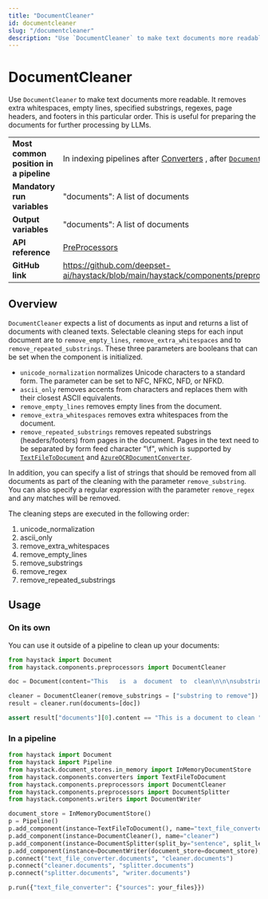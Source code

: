 ```yaml
---
title: "DocumentCleaner"
id: documentcleaner
slug: "/documentcleaner"
description: "Use `DocumentCleaner` to make text documents more readable. It removes extra whitespaces, empty lines, specified substrings, regexes, page headers, and footers in this particular order.  This is useful for preparing the documents for further processing by LLMs."
---
```


# DocumentCleaner

Use `DocumentCleaner` to make text documents more readable. It removes extra whitespaces, empty lines, specified substrings, regexes, page headers, and footers in this particular order.  This is useful for preparing the documents for further processing by LLMs.

|                                        |                                                                                                                 |
| :------------------------------------- | :-------------------------------------------------------------------------------------------------------------- |
| **Most common position in a pipeline** | In indexing pipelines after [Converters](../converters.mdx) , after [`DocumentSplitter`](/docs/documentsplitter) |
| **Mandatory run variables**            | "documents": A list of documents                                                                                |
| **Output variables**                   | "documents": A list of documents                                                                                |
| **API reference**                      | [PreProcessors](/reference/preprocessors-api)                                                                          |
| **GitHub link**                        | https://github.com/deepset-ai/haystack/blob/main/haystack/components/preprocessors/document_cleaner.py        |

## Overview

`DocumentCleaner` expects a list of documents as input and returns a list of documents with cleaned texts. Selectable cleaning steps for each input document are to `remove_empty_lines`, `remove_extra_whitespaces` and to `remove_repeated_substrings`. These three parameters are booleans that can be set when the component is initialized.

- `unicode_normalization` normalizes Unicode characters to a standard form. The parameter can be set to NFC, NFKC, NFD, or NFKD.
- `ascii_only` removes accents from characters and replaces them with their closest ASCII equivalents.
- `remove_empty_lines` removes empty lines from the document.
- `remove_extra_whitespaces` removes extra whitespaces from the document.
- `remove_repeated_substrings` removes repeated substrings (headers/footers) from pages in the document. Pages in the text need to be separated by form feed character "\\f", which is supported by [`TextFileToDocument`](https://docs.haystack.deepset.ai/v2.0/docs/textfiletodocument) and [`AzureOCRDocumentConverter`](https://docs.haystack.deepset.ai/v2.0/docs/azureocrdocumentconverter).

In addition, you can specify a list of strings that should be removed from all documents as part of the cleaning with the parameter `remove_substring`. You can also specify a regular expression with the parameter `remove_regex` and any matches will be removed.

The cleaning steps are executed in the following order:

1. unicode_normalization
2. ascii_only
3. remove_extra_whitespaces
4. remove_empty_lines
5. remove_substrings
6. remove_regex
7. remove_repeated_substrings

## Usage

### On its own

You can use it outside of a pipeline to clean up your documents:

```python
from haystack import Document
from haystack.components.preprocessors import DocumentCleaner

doc = Document(content="This   is  a  document  to  clean\n\n\nsubstring to remove")

cleaner = DocumentCleaner(remove_substrings = ["substring to remove"])
result = cleaner.run(documents=[doc])

assert result["documents"][0].content == "This is a document to clean "
```

### In a pipeline

```python
from haystack import Document
from haystack import Pipeline
from haystack.document_stores.in_memory import InMemoryDocumentStore
from haystack.components.converters import TextFileToDocument
from haystack.components.preprocessors import DocumentCleaner
from haystack.components.preprocessors import DocumentSplitter
from haystack.components.writers import DocumentWriter

document_store = InMemoryDocumentStore()
p = Pipeline()
p.add_component(instance=TextFileToDocument(), name="text_file_converter")
p.add_component(instance=DocumentCleaner(), name="cleaner")
p.add_component(instance=DocumentSplitter(split_by="sentence", split_length=1), name="splitter")
p.add_component(instance=DocumentWriter(document_store=document_store), name="writer")
p.connect("text_file_converter.documents", "cleaner.documents")
p.connect("cleaner.documents", "splitter.documents")
p.connect("splitter.documents", "writer.documents")

p.run({"text_file_converter": {"sources": your_files}})
```
